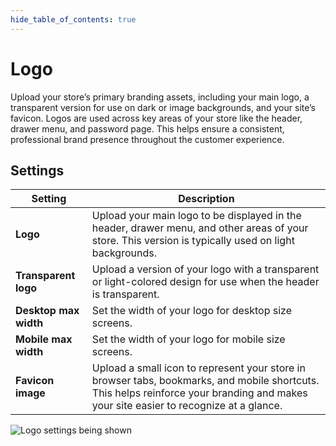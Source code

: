 ```yaml
---
hide_table_of_contents: true
---
```


# Logo

Upload your store’s primary branding assets, including your main logo, a transparent version for use on dark or image backgrounds, and your site’s favicon. Logos are used across key areas of your store like the header, drawer menu, and password page. This helps ensure a consistent, professional brand presence throughout the customer experience.

## Settings

| Setting               | Description                                                                 |
|------------------------|-----------------------------------------------------------------------------|
| **Logo**         | Upload your main logo to be displayed in the header, drawer menu, and other areas of your store. This version is typically used on light backgrounds. |
| **Transparent logo**         | Upload a version of your logo with a transparent or light-colored design for use when the header is transparent. |
| **Desktop max width**         | Set the width of your logo for desktop size screens. |
| **Mobile max width**         | Set the width of your logo for mobile size screens. |
| **Favicon image**         | Upload a small icon to represent your store in browser tabs, bookmarks, and mobile shortcuts. This helps reinforce your branding and makes your site easier to recognize at a glance. |

![Logo settings being shown](./img/settings-logo-1.gif)
